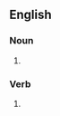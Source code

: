 ==English==

===Noun===
{{head|en|noun form}}

# {{plural of|en|freeroll}}

===Verb===
{{head|en|verb form}}

# {{en-third-person singular of|freeroll}}